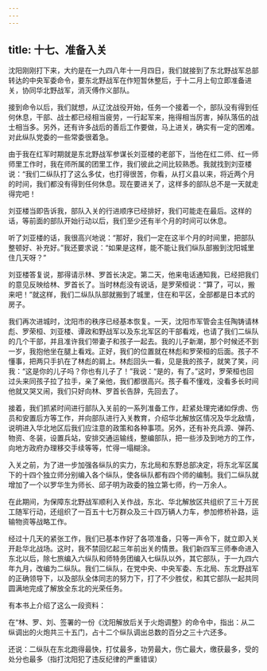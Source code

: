 ```yaml
---
---
---
```

title: 十七、准备入关
---



沈阳刚刚打下来，大约是在一九四八年十一月四日，我们就接到了东北野战军总部转达的中央军委命令，要东北野战军在作短暂休整后，于十二月上旬立即准备进关，协同华北野战军，消灭傅作义部队。

接到命令以后，我们就想，从辽沈战役开始，任务一个接着一个，部队没有得到任何休息，干部、战士都已经相当疲劳，一行起军来，拖得相当厉害，掉队落伍的战士相当多。另外，还有许多战后的善后工作要做，马上进关，确实有一定的困难。对此纵队党委的一些常委很着急。

由于我在红军时期就是东北野战军参谋长刘亚楼的老部下，当他在红二师、红一师师里工作时，我在师所属的团里工作，我们彼此之间比较熟悉。我就找到刘亚楼说：“我们二纵队打了这么多仗，也打得很苦，你看，从打义县以来，将近两个月的时间，我们都没有得到任何休息。现在要进关了，这样多的部队总不是一天就走得完吧！

刘亚楼当即告诉我，部队入关的行进顺序已经排好，我们可能走在最后。这样的话，等前面的部队开始行动以后，我们至少还有半个月的时间可以休息。

听了刘亚楼的话，我很高兴地说：“那好，我们一定在这半个月的时间里，把部队整顿好、补充好。”我还要求说：“如果是这样，能不能让我们纵队部搬到沈阳城里住几天呀？”

刘亚楼答复说，那得请示林、罗首长决定。第二天，他来电话通知我，已经把我们的意见反映给林、罗首长了。当时林彪没有说话，是罗荣桓说：“算了，可以，搬来吧！”就这样，我们二纵队队部就搬到了城里，住在和平区，全部都是日本式的房子。

我们再次进城时，沈阳市的秩序已经基本恢复。一天，沈阳市军管会主任陶铸请林彪、罗荣桓、刘亚楼、谭政和野战军以及东北军区的干部看戏，也请了我们二纵队的几个干部，并且准许我们带妻子和孩子一起去。我的儿子新潮，那个时候还不到一岁，我抱他坐在腿上看戏。正好，我们的位置就在林彪和罗荣桓的后面。孩子不懂事，把两只手扒在了林彪的肩上。林彪回头一看，见是我的孩子，就笑了笑，问我：“这是你的儿子吗？你也有儿子了！”我说：“是的，有了。”这时，罗荣桓也回过头来同孩子拉了拉手，亲了亲他，我们都很高兴。孩子看不懂戏，没看多长时间他就又哭又闹，我们只好向林、罗首长告辞，先回去了。

接着，我们抓紧时间进行部队入关前的一系列准备工作，赶紧处理完诸如俘虏、伤员和安置后方等工作，并向部队进行入关教育，介绍华北解放区情况及华北敌情，说明进入华北地区后我们应注意的政策和各种事项。另外，还有补充兵源、弹药、物资、冬装，设置兵站，安排交通运输线，整编部队，把一些涉及到地方的工作，向地方政府办理移交手续等等，忙得一塌糊涂。

入关之前，为了进一步加强各纵队的实力，东北局和东野总部决定，将东北军区属下的十四个独立师分别编入各个纵队，使各纵队都有四个师的编制。我们二纵队就增加了一个以罗华生为师长、邱子明为政委的独立第七师，约一万余人。

在此期间，为保障东北野战军顺利入关作战，东北、华北解放区共组织了三十万民工随军行动，还组织了一百五十七万群众及三十四万辆人力车，参加修桥补路，运输物资等战略工作。

经过十几天的紧张工作，我们已基本作好了各项准备，只等一声令下，就立即入关开赴华北战场。这时，我不禁回忆起三年前出关的情景。我们新四军三师奉命进入东北以后，除七旅编入六纵队和师特务团编入七纵队以外，其它部队，于一九四六年九月，改编为二纵队。我们二纵队，在党中央、中央军委、东北局、东北野战军的正确领导下，以及部队全体同志的努力下，打了不少胜仗，和其它部队一起共同圆满地完成了解放全东北的光荣任务。

有本书上介绍了这么一段资料：

在“林、罗、刘、签署的一份《沈阳解放后关于火炮调整》的命令中，指出：从二纵调出的火炮共三十五门，占十二个纵队调出总数的百分之三十六还多。

还说：二纵队在东北跑得最快，打仗最多，功劳最大，伤亡最大，缴获最多，受的处分也最多（指打沈阳犯了违反纪律的严重错误）